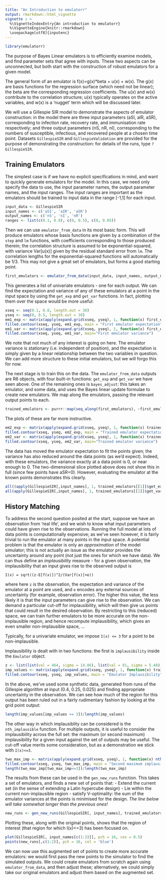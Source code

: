 ```yaml
---
title: "An Introduction to emulatorr"
output: rmarkdown::html_vignette
vignette : >
  %\VignetteIndexEntry{An introduction to emulatorr}
  %\VignetteEngine{knitr::rmarkdown}
  \usepackage[utf8]{inputenc}
---
```


```r
library(emulatorr)
```

The purpose of Bayes Linear emulators is to efficiently examine models, and find parameter sets that agree with inputs. These two aspects can be unconnected, but both start with the construction of robust emulators for a given model.

The general form of an emulator is f(x)=g(x)*beta + u(x) + w(x). The g(x) are basis functions for the regression surface (which need not be linear); the beta are the corresponding regression coefficients. The u(x) and w(x) contribute to the correlation structure; u(x) typically operates on the active variables, and w(x) is a 'nugget' term which will be discussed later.

We will use a Gillespie SIR model to demonstrate the aspects of emulator construction: in the model there are three input parameters (aSI, aIR, aSR), corresponding to infection rate, recovery rate, and immunisation rate respectively; and three output parameters (nS, nR, nI), corresponding to the numbers of susceptible, infectious, and recovered people at a chosen time point. Datasets `GillespieSIR` and `GillespieValidation` are provided for the purpose of demonstrating the construction: for details of the runs, type `?GillespieSIR`.

## Training Emulators

The simplest case is if we have no explicit specifications in mind, and want to quickly generate emulators for the model. In this case, we need only specify the data to use, the input parameter names, the output parameter names, and the input ranges. The input ranges are important as the emulators should be trained to input data in the range [-1,1] for each input.

```r
input_data <- GillespieSIR
input_names <- c('aSI', 'aIR', 'aSR')
output_names <- c('nS', 'nI', 'nR')
ranges <- list(c(0.1, 0.8), c(0, 0.5), c(0, 0.05))
```

Then we can use `emulator_from_data` in its most basic form. This will produce emulators whose basis functions are given by a combination of the `step` and `lm` functions, with coefficients corresponding to those produced therein; the correlation structure is assumed to be exponential-squared, with variance Var[u(x)] given by the residual standard error from `lm`. The correlation lengths for the exponential-squared functions will automatically be 1/3. This may not give a great set of emulators, but forms a good starting point.

```r
first_emulators <- emulator_from_data(input_data, input_names, output_names, ranges = ranges)
```

This generates a list of univariate emulators - one for each output. We can find the expectation and variance of any of these emulators at a point in the input space by using the `get_exp` and `get_var` functions. In fact, plotting them over the space would be more useful:

```r
xseq <- seq(0.1, 0.8, length.out = 30)
yseq <- seq(0, 0.5, length.out = 30)
em1_exp <- matrix(apply(expand.grid(xseq, yseq), 1, function(x) first_emulators[[1]]$get_exp(c(x, 0))), nrow = length(xseq))
filled.contour(xseq, yseq, em1_exp, main = "First emulator expectation")
em1_var <- matrix(apply(expand.grid(xseq, yseq), 1, function(x) first_emulators[[1]]$get_var(c(x, 0))), nrow = length(yseq))
filled.contour(xseq, yseq, em1_var, main="First emulator variance")
```

We note that not much of any interest is going on here. The emulator variance is stationary (i.e. independent of position), and the expectation is simply given by a linear relationship between the two variables in question. We can add more structure to these initial emulators, but we will forgo this for now.

The next stage is to train this on the data. The `emulator_from_data` outputs are R6 objects, with four built-in functions: `get_exp` and `get_var` we have seen above. One of the remaining ones is `bayes_adjust`: this takes an emulator, and some data, and uses the Bayes linear update formulae to create new emulators. We map along the emulators, passing the relevant output points to each.

```r
trained_emulators <- purrr::map(seq_along(first_emulators), ~first_emulators[[.x]]$bayes_adjust(GillespieSIR[,input_names], GillespieSIR[, output_names[[.x]]]))
```

The plots of these are far more instructive.

```r
em2_exp <- matrix(apply(expand.grid(xseq, yseq), 1, function(x) trained_emulators[[1]]$get_exp(c(x, 0))), nrow = length(xseq))
filled.contour(xseq, yseq, em2_exp, main = "Trained emulator expectation")
em2_var <- matrix(apply(expand.grid(xseq, yseq), 1, function(x) trained_emulators[[1]]$get_var(c(x, 0))), nrow = length(yseq))
filled.contour(xseq, yseq, em2_var, main="Trained emulator variance")
```

The data has moved the emulator expectation to fit the points given; the variance has also reduced around the data points (as we'd expect). Indeed, with these emulators, the variance exactly at a data point is 0, or near enough to 0. The two-dimensional slice plotted above does not show this in full (since few points have aSR=0). However, evaluating the emulator at the known points demonstrates this clearly.

```r
all((apply(GillespieSIR[,input_names], 1, trained_emulators[[1]]$get_exp)-GillespieSIR[,output_names[[1]]])<0.0001)
all(apply(GillespieSIR[,input_names], 1, trained_emulators[[1]]$get_var)<0.0001)
```

## History Matching

To address the second question posited at the start, suppose we have an observation from 'real life', and we wish to know what input parameters could have given rise to the observations. Running the full model at lots of data points is computationally expensive; as we've seen however, it is fairly trivial to run the emulator at many points in the input space. A potential problem is that the emulator is only an *approximation* of the model simulator; this is not actually an issue as the emulator provides the uncertainty around any point (not just the ones for which we have data). We can thus define an *implausibility* measure - for a given observation, the implausibility that an input gives rise to the observed output is

`I(x) = sqrt((z-E[f(x)])^2/(Var[f(x)]+e))`

where here `z` is the observation, the expectation and variance of the emulator at a point are used, and `e` encodes any external sources of uncertainty (for example, observation error). The higher this value, the less likely it is that the input parameters can give rise to the observation. We can demand a particular cut-off for implausibility, which will then give us points that could result in the desired observation. By restricting to this (reduced) space, we can train further emulators to be more accurate on the non-implausible region, and hence recompute implausibility, which gives an even smaller non-implausible space, ...

Typically, for a univariate emulator, we impose `I(x) <= 3` for a point to be non-implausible.

Implausibility is dealt with in two functions: the first is `implausibility` inside the `Emulator` object.

```r
z <- list(list(val = 464, sigma = 14.86), list(val = 81, sigma = 5.48), list(val = 455, sigma = 14.13))
imp_values <- matrix(apply(expand.grid(xseq, yseq), 1, function(x) trained_emulators[[1]]$implausibility(c(x,0.025), z[[1]])), nrow = length(xseq))
filled.contour(xseq, yseq, imp_values, main = "Emulator Implausibility")
```

In the above, we've used some synthetic data, generated from runs of the Gillespie algorithm at input (0.4, 0.25, 0.025) and finding appropriate uncertainty in the observation. We can see how much of the region for this output has been ruled out in a fairly rudimentary fashion by looking at the grid point output:

```r
length(imp_values[imp_values >= 3])/length(imp_values)
```

The other way in which implausiblity can be considered is the `nth_implausible` function. For multiple outputs, it is useful to consider the implausibility across the full set: the maximum (or second maximum) implausibility for a given input against the set of outputs may be useful. The cut-off value merits some consideration, but as a demonstration we stick with `I(x)<=3`.

```r
two_max_imp <- matrix(apply(expand.grid(xseq, yseq), 1, function(x) nth_implausible(trained_emulators, c(x, 0.025), z, n=2)), nrow = length(xseq))
filled.contour(xseq, yseq, two_max_imp, main = "Second maximum implausibility")
length(two_max_imp[two_max_imp<=3])/length(two_max_imp)
```

The results from these can be used in the `gen_new_runs` function. This takes a set of emulators, and finds a new set of points that:
- Extend the current set (in the sense of extending a Latin hypercube design)
- Lie within the current non-implausible region
- satisfy V-optimality: the sum of the emulator variances at the points is minimised for the design.
*The line below will take somewhat longer than the previous ones!*

```r
new_runs <- gen_new_runs(GillespieSIR[, input_names], trained_emulators, ranges, n_points = 20, n_runs = 50, z)
```

Plotting these, along with the original points, shows that the region of interest (that region for which I(x)<=3) has been focused on.

```r
plot(GillespieSIR[, input_names[c(1:2)]], pch = 16, cex = 0.5)
points(new_runs[,c(1:2)], pch = 16, col = 'blue')
```

We can now use this augmented set of points to create more accurate emulators: we would first pass the new points to the simulator to find the simulated outputs. We could create emulators from scratch again using `emulator_from_data`, and then adjust these; alternatively, we could simply take our original emulators and adjust them based on the augmented set. 
